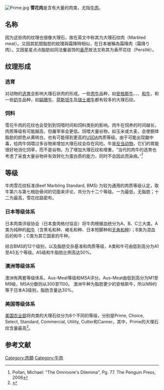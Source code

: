 [[Image:Prime.jpg|thumb]]
'''雪花肉'''是含有大量{{link-en|肌內脂肪|intramuscular fat}}的肉类，尤指[[牛肉|牛肉]]。

== 名称 ==
因为这些肉的纹理也很像大理石，故在英文中称其为大理石纹肉（Marbled meat）。又因其肌間脂肪的紋理與霜降時相似，在日本被稱為霜降肉（霜降り肉）。又因星星点点脂肪如同法餐装饰的[[香芹|香芹]]故法文称其为香芹花纹（Persillé）。

== 纹理形成 ==
=== 选育 ===
对动物的[[选择育种|选育]]会影响大理石状肉的形成。一些[[肉牛|肉牛]]品种，如[[安格斯牛|安格斯牛]]、{{link-en|墨瑞灰牛|Murray Grey}}、{{link-en|短角牛|Shorthorn}}、[[和牛|和牛]]，和一些[[奶牛|奶牛]]品种，如[[娟珊牛|娟珊牛]]、[[荷斯坦牛|荷斯坦牛]]及[[瑞士褐牛|瑞士褐牛]]都有较多的大理石纹。

=== 饲料===
雪花牛肉的花纹也会受到到饲喂时间和饲料类别的影响。肉牛在{{link-en|育肥场|feedlot}}饲养的时间越长，肉质等级有可能越高，但屠宰率会更低。饲喂大量谷物，如玉米或大麦，会使胴体脂肪的颜色从黄转白，也有可能得到更高的[[美国农业部|USDA]]肉质等级。由于可能出现酸中毒，给肉牛饲喂过多谷物来增加大理石纹会存在风险。牛是[[反刍动物|反刍动物]]，它们的胃能很好地消化饲草，而不是谷物。为了增加大理石纹和增重，“当代的肉牛的选育也考虑了采食大量谷物并有效转化为蛋白质的能力，同时不会因此而染病。”<ref>Pollan, Michael: "The Omnivore's Dilemma", Pg. 77. The Penguin Press, 2006 </ref>

== 等级 ==
牛肉雪花纹标准(Beef Marbling Standard, BMS) 为较为通用的肉质等级认定，取牛第六与第七根肋骨间的切面来评论，共分为十二个等级。一为最低，无脂肪；十二为最高，雪花纹路密布。

=== 日本等级体系 ===
日本肉类评级协会（日本食肉格付協会）将牛肉根据血统分为A、B、C三大类。A类为纯种的[[和牛|和牛]]（含黑毛和种、褐毛和种、日本短脚种和[[无角和种|无角和种]]）；B类为混血后的和牛；C类为其它国家的牛种。

综合BMS的12个级别，以及脂肪交杂基准和肉质等级，A类和牛可由低到高分为A1至A5五个等级。A5级和牛脂肪比例高达50%。

=== 澳洲等级体系 ===
澳洲有两套等级体系，Aus-Meat等级和MSA评分。Aus-Meat由低到高分为M1至M9级，MSA分数则从300至1100。
澳洲牛种为脂肪更少的安格斯牛，所以M9约等于日本A3级别，脂肪含量达30%。

=== 美国等级体系 ===
[[美国农业部|美国农业部]]将肉类的大理石纹分为8个不同的等级，分别是Prime, Choice, Select, Standard, Commercial, Utility, Cutter和Canner。其中，Prime的大理石纹含量最高<ref>
{{cite web
  | last = U.S. Meat Animal Research Center, ARS, USDA
  | title = Effect of Marbling Degree on Beef Palatability in Bos taurus and Bos indicus Cattle
  | publisher = USDA
  |date=September 9, 1994
  | url = http://www.ars.usda.gov/SP2UserFiles/Place/54380530/1994723145.pdf
  | format = 
  | doi = 
  | accessdate = 2006-09-16  }}
</ref>。

==参考文献==
<references/>
[[Category:肉類|Category:肉類]]
[[Category:牛肉|Category:牛肉]]